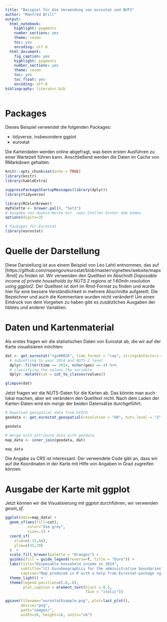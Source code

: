 ```yaml
---
title: "Beispiel für die Verwendung von eurostat und NUTS"
author: "Manfred Brill"
output: 
  html_notebook:
    highlight: pygments
    number_sections: yes
    theme: cosmo
    toc: yes
    encoding: utf-8      
  html_document: 
    fig_caption: yes
    highlight: pygments
    number_sections: yes
    theme: cosmo
    toc: yes
    toc_float: yes
    encoding: utf-8  
bibliography: literatur.bib    
---
```


# Packages
Dieses Beispiel verwendet die folgenden Packages:

- tidyverse, insbesondere ggplot
- eurostat

Die Kartendaten werden online abgefragt, was beim ersten Ausführen zu einer Wartezeit führen kann. Anschließend
werden die Daten im Cache von RMarkdown gehalten.

```r
knitr::opts_chunk$set(echo = TRUE)
library(knitr)
library(kableExtra)

suppressPackageStartupMessages(library(dplyr))
library(tidyverse)

library(RColorBrewer)
myPalette <- brewer.pal(8, "Set3")
# Ausgabe von double-Werte mit  zwei Stellen hinter dem Komma
options(digits=3)

# Packages für Eurostat
library(eurostat)
```


# Quelle der Darstellung
Diese Darstellung ist aus einem Beispiel von Leo Lahti
entnommen, das auf 
[https://github.com/ropengov/eurostat/blob/master/vignettes/website/maps.Rmd] zu finden ist.
Wir verwenden den Quelltext im Abschnitt
*Disposable income of private households by NUTS 2 regions at
1:60mln resolution using ggplot2*. Der Quelltext ist dort im Rmd-Format
zu finden und wurde hier für eine bessere Verständlichkeit in mehrere
Abschnitte aufgeteilt. Die Bezeichner und auch die Kommentare wurden nicht verändert!
Um einen Eindruck von dem Vorgehen zu haben gibt es zusätzliches Ausgaben
der tibbles und anderer Variablen.

# Daten und Kartenmaterial
Als erstes fragen wir die statistischen Daten von Eurostat ab, die wir auf
der Karte visualisieren möchten:

```r
dat <- get_eurostat("tgs00026", time_format = "raw", stringsAsFactors = FALSE) %>% 
  # subsetting to year 2014 and NUTS-2 level
  dplyr::filter(time == 2014, nchar(geo) == 4) %>% 
  # classifying the values the variable
  dplyr::mutate(cat = cut_to_classes(values))

glimpse(dat)
```

Jetzt fragen wir die NUTS-Daten für die Karten ab. Das könnte man auch lokal machen,
aber wir verändern den Quelltext nicht. Nach dem Laden der Karten-Daten 
wird ein *merge* der beiden Datensätze durchgeführt.

```r
# Download geospatial data from GISCO
geodata <- get_eurostat_geospatial(resolution = "60", nuts_level = "2", year = 2013)

geodata

# merge with attribute data with geodata
map_data <- inner_join(geodata, dat)

map_data
```

Die Angabe zu *CRS* ist interessant. Der verwendete Code gibt an, dass wir auf die Koordinaten
in der Karte mit Hilfe von Angaben in Grad zugreifen können.

# Ausgabe der Karte mit ggplot
Jetzt können wir die Visualisierung mit *ggplot* durchführen, wir verwenden *geom_sf*.

```r
ggplot(data=map_data) + 
  geom_sf(aes(fill=cat),
          color="dim grey", 
          size=.1) + 
  coord_sf(
    xlim=c(-12,44), 
    ylim=c(35,70)
  )  +
  scale_fill_brewer(palette = "Oranges") +
  guides(fill = guide_legend(reverse=T, title = "Euro")) +
  labs(title="Disposable household income in 2014",
       subtitle="(C) EuroGeographics for the administrative boundaries",
       caption="Map produced in R with a help from Eurostat-package <github.com/ropengov/eurostat/>") +
  theme_light() + 
  theme(legend.position=c(.8,.8),
        plot.caption = element_text(hjust = 0.5, 
                                    face = "italic")) 

ggsave(filename="eurostatExample.png", plot=last_plot(), 
       device="png",
       path="images/", 
       width=16, height=16, units="cm")
```

